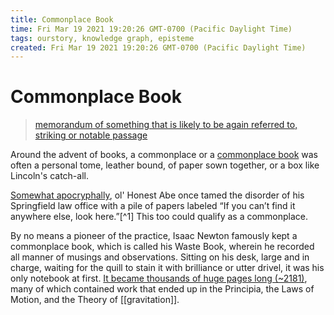 ```yaml
---
title: Commonplace Book
time: Fri Mar 19 2021 19:20:26 GMT-0700 (Pacific Daylight Time)
tags: ourstory, knowledge graph, episteme
created: Fri Mar 19 2021 19:20:26 GMT-0700 (Pacific Daylight Time)
---
```


# Commonplace Book

> [memorandum of something that is likely to be again referred to, striking or notable passage](https://www.etymonline.com/word/commonplace#etymonline_v_17240)

Around the advent of books, a commonplace or a [commonplace book](https://en.wikipedia.org/wiki/Commonplace_book) was often a personal tome, leather bound, of paper sown together, or a box like Lincoln's catch-all.

[Somewhat apocryphally](https://books.google.com/books?id=L8RVOCHtWXQC&pg=PA37&lpg=PA37&dq=%22if+you+can%27t+find+it+anywhere+else%22+%22look+in+this%22&source=bl&ots=LY5Y7SU_Aj&sig=ACfU3U2NsTh51nideVAVsI-kXhqWLbHarA&hl=en&sa=X&ved=2ahUKEwjmjMHood3gAhXH7oMKHRhbB9gQ6AEwAHoECAAQAQ#v=onepage&q=%22if%20you%20can't%20find%20it%20anywhere%20else%22%20%22look%20in%20this%22&f=false), ol' Honest Abe once tamed the disorder of his Springfield law office with a pile of papers labeled “If you can’t find it anywhere else, look here.”[^1] This too could qualify as a commonplace.

By no means a pioneer of the practice, Isaac Newton famously kept a commonplace book, which is called his Waste Book, wherein he recorded all manner of musings and observations. Sitting on his desk, large and in charge, waiting for the quill to stain it with brilliance or utter drivel, it was his only notebook at first. [It became thousands of huge pages long (~2181)](http://cudl.lib.cam.ac.uk/view/MS-ADD-04004/127), many of which contained work that ended up in the Principia, the Laws of Motion, and the Theory of [[gravitation]].


